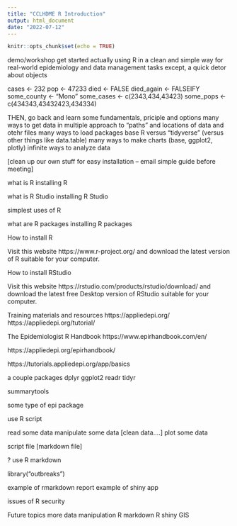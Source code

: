 ```yaml
---
title: "CCLHDME R Introduction"
output: html_document
date: "2022-07-12"
---
```


```r
knitr::opts_chunk$set(echo = TRUE)
```



demo/workshop
get started actually using R in a clean and simple way for real-world epidemiology and data management tasks
except, a quick detor about objects

cases       <- 232
pop         <- 47233
died        <- FALSE
died_again  <- FALSEIFY
some_county <- "Mono"
some_cases  <- c(2343,434,43423)
some_pops   <- c(434343,43432423,434334)







THEN, go back and learn some fundamentals, priciple and options
many ways to get data in
multiple approach to "paths" and locations of data and otehr files
many ways to load packages
base R versus "tidyverse" (versus other things like data.table)
many ways to make charts (base, ggplot2, plotly)
infinite ways to analyze data







[clean up our own stuff for easy installation -- email simple guide before meeting]


what is R
installing R

what is R Studio
installing R Studio

simplest uses of R

what are R packages
installing R packages




How to install R

Visit this website https://www.r-project.org/ and download the latest version of R suitable for your computer.

How to install RStudio

Visit this website https://rstudio.com/products/rstudio/download/ and download the latest free Desktop version of RStudio suitable for your computer.






Training materials and resources
https://appliedepi.org/
https://appliedepi.org/tutorial/

The Epidemiologist R Handbook
https://www.epirhandbook.com/en/


https://appliedepi.org/epirhandbook/

https://tutorials.appliedepi.org/app/basics

a couple packages
dplyr
ggplot2
readr
tidyr

summarytools



some type of epi package

use R script

read some data
manipulate some data
[clean data....]
plot some data


script file
[markdown file]


? use R markdown



library("outbreaks")

example of rmarkdown report
example of shiny app


issues of R security


Future topics
more data manipulation
R markdown
R shiny
GIS 





